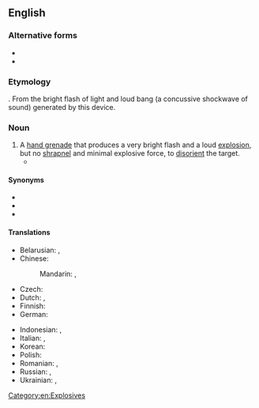 {{also|flashbang|flash bang}}
==English==

===Alternative forms===
* {{l|en|flash bang}}
* {{l|en|flashbang}}

===Etymology===
{{compound|en|flash|bang}}. From the bright flash of light and loud bang (a concussive shockwave of sound) generated by this device.

===Noun===
{{en-noun}}

# A [[hand grenade]] that produces a very bright flash and a loud [[explosion]], but no [[shrapnel]] and minimal explosive force, to [[disorient]] the target.
#* {{quote-av|en|date=2020-06-01|actor=Judy Woodruff|role=<!--Judy Woodruff-->|title=Death of George Floyd drives protests across the U.S. — and beyond|season=<!--2020-->|number=<!--06-01-->|time=0:16–0:24|text=As evening begins here in Washington, police are firing tear gas, deploying '''flash-bangs''' to disperse peaceful protests near the White House.|publisher=PBS NewsHour|url=https://www.pbs.org/newshour/show/death-of-george-floyd-drives-protests-across-the-u-s-and-beyond}}

====Synonyms====
* {{l|en|flash grenade}}
* {{l|en|stun grenade}}
* {{l|en|concussion grenade}}

====Translations====
{{trans-top|a type of grenade}}
* Belarusian: {{t|be|светлашумава́я грана́та|f}}, {{t|be|светлагукава́я грана́та|f}}
* Chinese:
*: Mandarin: {{t|cmn|閃光彈}}, {{t|cmn|闪光弹|tr=shǎnguāngdàn}}
* Czech: {{t|cs|zábleskový granát|m}}
* Dutch: {{t|nl|aanvalshandgranaat}}, {{t|nl|flitsgranaat}}
* Finnish: {{t-needed|fi}}
* German: {{t+|de|Blendgranate|f}}
{{trans-mid}}
* Indonesian: {{t|id|granat kejut}}, {{t|id|flashbang}}
* Italian: {{t|it|flashbang}}, {{t|it|stun grenade}}
* Korean: {{t|ko|섬광탄}}
* Polish: {{t|pl|granat błyskowo-hukowy|m}}
* Romanian: {{t|ro|grenadă paralizantă|f}}, {{t|ro|grenadă luminoasă|f}}
* Russian: {{t|ru|светозвукова́я грана́та|f}}, {{t|ru|светошумова́я грана́та|f}}
* Ukrainian: {{t|uk|світлошумова́ грана́та|f}}, {{t|uk|світлозвукова́ грана́та|f}}
{{trans-bottom}}

[[Category:en:Explosives]]
